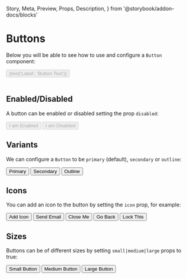   Story,
  Meta,
  Preview,
  Props,
  Description,
} from '@storybook/addon-docs/blocks'

<Meta title="Components|Button" component={Button} decorators={[withKnobs]} />

# Buttons

Below you will be able to see how to use and configure a `Button` component:

<Story name="Default Button">
  <Button
    disabled={boolean('Disabled', false)}
    small={boolean('Small', false)}
    medium={boolean('Medium', false)}
    large={boolean('Large', false)}
    hasText={boolean('Has Text?', true)}
    variant={text('Variant', 'primary')}
    icon={text('Icon', '')}
    onClick={action('onClick')}
  >
    {text('Label', 'Button Text')}
  </Button>
</Story>

<br />
<br />

## Enabled/Disabled

A button can be enabled or disabled setting the prop `disabled`:

<Preview>
  <Story name="Enabled Button">
    <Button disabled={false}>I am Enabled</Button>
  </Story>
  <Story name="Disabled Button">
    <Button disabled={true}>I am Disabled</Button>
  </Story>
</Preview>

## Variants

We can configure a `Button` to be `primary` (default), `secondary` or `outline`:

<Preview>
  <Story name="Primary">
    <Button variant={'primary'}>Primary</Button>
  </Story>
  <Story name="Secondary">
    <Button variant={'secondary'}>Secondary</Button>
  </Story>
  <Story name="Outline">
    <Button variant={'outline'}>Outline</Button>
  </Story>
</Preview>

## Icons

You can add an icon to the button by setting the `icon` prop, for example:

<Preview>
  <Story name="With Icon">
    <Button icon={'add'}>Add Icon</Button>
  </Story>
  <Button icon={'email'}>Send Email</Button>
  <Button icon={'close'}>Close Me</Button>
  <Button icon={'arrow-back'}>Go Back</Button>
  <Button icon={'lock'}>Lock This</Button>
</Preview>

## Sizes

Buttons can be of different sizes by setting `small|medium|large` props to true:

<Preview>
  <Story name="Sizes">
    <Button small={true}>Small Button</Button>
  </Story>
  <Button medium={true}>Medium Button</Button>
  <Button large={true}>Large Button</Button>
</Preview>
